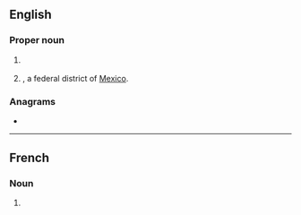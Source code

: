 {{also|dif|dif-}}
==English==

===Proper noun===
{{en-proper noun}}

# {{lb|en|computing}} {{initialism of|[[data|Data]] [[interchange|Interchange]] [[format|Format]]|lang=en}}
# {{abbreviation of|Distrito Federal|lang=en|nodot=1}}, a federal district of [[Mexico]].

===Anagrams===
* {{anagrams|en|a=dfi|DFI|FDI|Fid.|IDF|fid}}

----

==French==

===Noun===
{{fr-noun|m|*}}

# {{initialism of|lang=fr|droit individuel à la formation}}